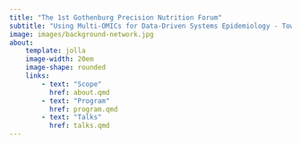 ```yaml
---
title: "The 1st Gothenburg Precision Nutrition Forum"
subtitle: "Using Multi-OMICs for Data-Driven Systems Epidemiology - Towards Precision Nutrition"
image: images/background-network.jpg
about:
    template: jolla
    image-width: 20em
    image-shape: rounded
    links:
        - text: "Scope"
          href: about.qmd
        - text: "Program"
          href: program.qmd
        - text: "Talks"
          href: talks.qmd
---
```

